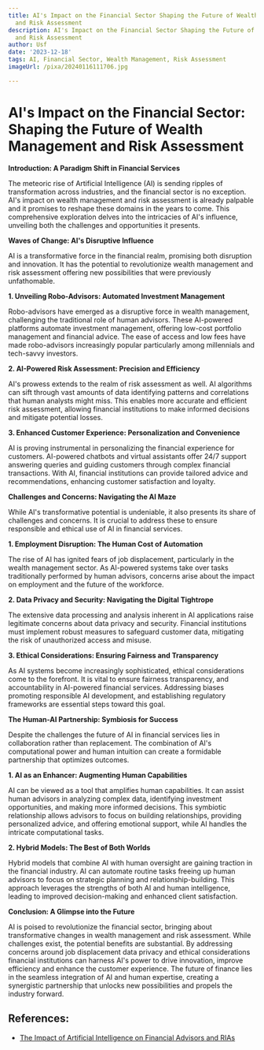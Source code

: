 ```yaml
---
title: AI's Impact on the Financial Sector Shaping the Future of Wealth Management
  and Risk Assessment
description: AI's Impact on the Financial Sector Shaping the Future of Wealth Management
  and Risk Assessment
author: Usf
date: '2023-12-18'
tags: AI, Financial Sector, Wealth Management, Risk Assessment
imageUrl: /pixa/20240116111706.jpg

---
```

#  AI's Impact on the Financial  Sector: Shaping the Future of Wealth  Management and Risk Assessment

**Introduction: A Paradigm Shift in Financial Services**

The meteoric rise  of Artificial Intelligence (AI) is sending  ripples of transformation across industries, and the financial sector is no exception. AI's impact on wealth management and risk assessment  is already palpable and it promises  to reshape these domains in the  years to come. This comprehensive exploration delves into the intricacies of AI's influence, unveiling both the challenges and opportunities it presents.

**Waves  of Change: AI's Disruptive Influence**

AI is a transformative force in the financial realm, promising  both disruption and innovation. It has the potential to revolutionize wealth management and risk assessment offering new possibilities that were previously unfathomable.

**1. Unveiling  Robo-Advisors: Automated Investment Management**

Robo-advisors have emerged as a disruptive  force in wealth  management, challenging the traditional role of human advisors. These AI-powered platforms automate  investment management, offering low-cost portfolio  management  and financial advice. The ease of access and low fees have made robo-advisors increasingly popular particularly among millennials and tech-savvy investors.

**2. AI-Powered Risk Assessment: Precision and Efficiency**

AI's prowess extends to the realm of risk assessment as well.  AI algorithms can sift through vast amounts of data identifying patterns  and correlations that human analysts might  miss. This enables  more accurate and efficient  risk assessment, allowing financial institutions to make informed decisions and mitigate potential losses.

**3. Enhanced Customer Experience: Personalization and Convenience**

AI is proving instrumental in personalizing the financial experience for customers. AI-powered chatbots and virtual assistants offer 24/7 support answering queries and guiding customers through complex financial transactions. With AI, financial institutions can provide tailored advice and  recommendations, enhancing customer satisfaction and  loyalty.

**Challenges and Concerns: Navigating the AI Maze**

While AI's  transformative potential is undeniable, it also presents its share of challenges and concerns. It is crucial to address these to ensure responsible and ethical use of AI in financial  services.

**1. Employment Disruption: The Human Cost of  Automation**

The rise of AI has ignited fears  of  job displacement, particularly in the wealth management sector. As AI-powered systems take over tasks traditionally performed by  human advisors, concerns arise about the impact  on employment and the future of  the workforce.

**2. Data Privacy and Security: Navigating  the  Digital Tightrope**

The extensive data processing and analysis inherent in AI applications raise  legitimate concerns about data privacy and security.  Financial institutions must implement robust measures to  safeguard customer data, mitigating the risk of unauthorized access and misuse.

**3. Ethical Considerations: Ensuring Fairness and Transparency**

As AI systems become increasingly sophisticated, ethical considerations  come to the  forefront. It is vital to ensure fairness transparency, and accountability in  AI-powered financial services. Addressing biases  promoting responsible AI development, and establishing regulatory frameworks are essential steps  toward  this goal.

**The Human-AI  Partnership: Symbiosis for Success**

Despite the challenges the future of AI in financial services lies in collaboration rather than replacement.  The combination of AI's computational power and human intuition can create a formidable partnership that optimizes outcomes.

**1. AI as an Enhancer: Augmenting Human Capabilities**

AI can be viewed as  a  tool that amplifies human capabilities.  It can assist human advisors in analyzing complex data, identifying investment opportunities, and making more informed decisions. This symbiotic relationship allows advisors to focus on building  relationships, providing personalized  advice, and offering emotional support, while AI handles the  intricate computational tasks.

**2. Hybrid Models: The Best of Both  Worlds**

Hybrid models that combine AI with human oversight  are gaining traction  in the  financial industry. AI can automate  routine tasks freeing  up human advisors to  focus on strategic planning and relationship-building. This approach leverages the strengths of both AI and human intelligence, leading to improved decision-making and enhanced client satisfaction.

**Conclusion: A Glimpse into the Future**

AI is poised to revolutionize  the  financial  sector, bringing about transformative changes in wealth management  and  risk  assessment.  While challenges exist, the potential benefits are  substantial.  By addressing concerns around job displacement data privacy and ethical considerations financial institutions can harness AI's power to drive innovation, improve efficiency and enhance the customer experience. The future of finance lies in the seamless integration of AI  and human expertise, creating a synergistic partnership that unlocks new possibilities and propels the industry forward.

## References:
- [The Impact of Artificial Intelligence on Financial Advisors and RIAs](https://www.wealthspire.com/blog/impact-artificial-intelligence-financial-advisors-rias/)
